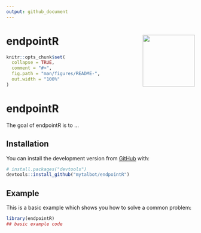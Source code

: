 ```yaml
---
output: github_document
---
```


<!-- README.md is generated from README.Rmd. Please edit that file -->

# endpointR <img src='man/figures/logo.png' align="right" height="139" />


```r
knitr::opts_chunk$set(
  collapse = TRUE,
  comment = "#>",
  fig.path = "man/figures/README-",
  out.width = "100%"
)
```
# endpointR

<!-- badges: start -->
<!-- badges: end -->

The goal of endpointR is to ...

## Installation
You can install the development version from [GitHub](https://github.com/) with:

``` r
# install.packages("devtools")
devtools::install_github("mytalbot/endpointR")
```
## Example

This is a basic example which shows you how to solve a common problem:

```r
library(endpointR)
## basic example code
```
